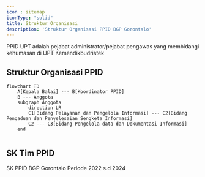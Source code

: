 ```yaml
---
icon : sitemap
iconType: "solid"
title: Struktur Organisasi
description: 'Struktur Organisasi PPID BGP Gorontalo'
---
```

PPID UPT adalah pejabat administrator/pejabat pengawas yang membidangi kehumasan di UPT Kemendikbudristek

## Struktur Organisasi PPID

```mermaid
flowchart TD
    A[Kepala Balai] --- B[Koordinator PPID]
    B --- Anggota
    subgraph Anggota
        direction LR
        C1[Bidang Pelayanan dan Pengelola Informasi] --- C2[Bidang Pengaduan dan Penyelesaian Sengketa Informasi]
        C2 --- C3[Bidang Pengelola data dan Dokumentasi Informasi]
    end
  
```


## SK Tim PPID

<Card horizontal title="SK PPID 2022 s.d 2024" icon="file-invoice"  color="#E50914">
    SK PPID BGP Gorontalo Periode 2022 s.d 2024
  </Card>